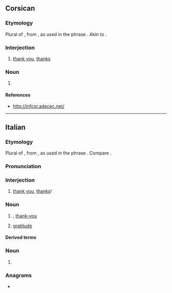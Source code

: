 ==Corsican==

===Etymology===
Plural of {{m|co|grazia||grace}}, from {{inh|co|la|gratia}}, as used in the phrase {{m|la|grātiās agō||I thank; I express thanks}}. Akin to {{cog|it|grazie}}.

===Interjection===
{{head|co|interjection}}

# [[thank you]], [[thanks]]

===Noun===
{{head|co|noun form}}

# {{plural of|co|grazia}}

====References====
* http://infcor.adecec.net/

----

==Italian==

===Etymology===
Plural of {{m|it|grazia||grace}}, from {{bor|it|la|grātia}}, as used in the phrase {{m|la|grātiās agō||I thank; I express thanks}}. Compare {{cog|es|gracias}}.

===Pronunciation===
{{it-pr|gràtsie<audio:It-Grazie.oga;Audio (Italy)><audio:It-grazie.ogg>}}

===Interjection===
{{head|it|interjection}}

# [[thank you]], [[thanks]]!
#: {{ux|it|'''Grazie''' di essere venuti!|'''Thanks''' for coming!|inline=1}}

===Noun===
{{it-noun|m|#}}

# {{l|en|thanks|id=expression of gratitude}}, [[thank-you]] {{gloss|an expression of gratitude}}
#: {{ux|it|Se ne andò senza neppure dirmi '''grazie'''.|He/She went away without even '''thanking''' me.}}
#: {{syn|it|ringraziamento}}
# {{lb|it|rare}} [[gratitude]]
#: {{syn|it|gratitudine|riconoscenza}}

====Derived terms====
{{der4
|it|grazie a
|grazie mille
|mille grazie
|grazie molte
|molte grazie
|grazie tante
|tante grazie
|ringraziare
}}

===Noun===
{{head|it|noun form|g=f}}

# {{plural of|it|grazia}}

===Anagrams===
* {{anagrams|it|a=aegirz|zigare}}